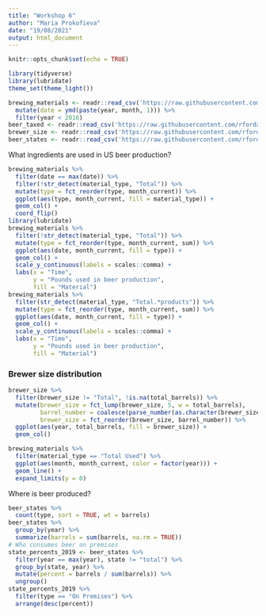 ```yaml
---
title: "Workshop 6"
author: "Maria Prokofieva"
date: "19/08/2021"
output: html_document
---
```


```r
knitr::opts_chunk$set(echo = TRUE)
```

```r
library(tidyverse)
library(lubridate)
theme_set(theme_light())

brewing_materials <- readr::read_csv('https://raw.githubusercontent.com/rfordatascience/tidytuesday/master/data/2020/2020-03-31/brewing_materials.csv') %>%
  mutate(date = ymd(paste(year, month, 1))) %>%
  filter(year < 2016)
beer_taxed <- readr::read_csv('https://raw.githubusercontent.com/rfordatascience/tidytuesday/master/data/2020/2020-03-31/beer_taxed.csv')
brewer_size <- readr::read_csv('https://raw.githubusercontent.com/rfordatascience/tidytuesday/master/data/2020/2020-03-31/brewer_size.csv')
beer_states <- readr::read_csv('https://raw.githubusercontent.com/rfordatascience/tidytuesday/master/data/2020/2020-03-31/beer_states.csv')
```

What ingredients are used in US beer production?

```r
brewing_materials %>%
  filter(date == max(date)) %>%
  filter(!str_detect(material_type, "Total")) %>%
  mutate(type = fct_reorder(type, month_current)) %>%
  ggplot(aes(type, month_current, fill = material_type)) +
  geom_col() +
  coord_flip()
library(lubridate)
brewing_materials %>%
  filter(!str_detect(material_type, "Total")) %>%
  mutate(type = fct_reorder(type, month_current, sum)) %>%
  ggplot(aes(date, month_current, fill = type)) +
  geom_col() +
  scale_y_continuous(labels = scales::comma) +
  labs(x = "Time",
       y = "Pounds used in beer production",
       fill = "Material")
brewing_materials %>%
  filter(str_detect(material_type, "Total.*products")) %>%
  mutate(type = fct_reorder(type, month_current, sum)) %>%
  ggplot(aes(date, month_current, fill = type)) +
  geom_col() +
  scale_y_continuous(labels = scales::comma) +
  labs(x = "Time",
       y = "Pounds used in beer production",
       fill = "Material")
```

### Brewer size distribution

```r
brewer_size %>%
  filter(brewer_size != "Total", !is.na(total_barrels)) %>%
  mutate(brewer_size = fct_lump(brewer_size, 5, w = total_barrels),
         barrel_number = coalesce(parse_number(as.character(brewer_size)), 1),
         brewer_size = fct_reorder(brewer_size, barrel_number)) %>%
  ggplot(aes(year, total_barrels, fill = brewer_size)) +
  geom_col()
```

```r
brewing_materials %>%
  filter(material_type == "Total Used") %>%
  ggplot(aes(month, month_current, color = factor(year))) +
  geom_line() +
  expand_limits(y = 0)
```

Where is beer produced?

```r
beer_states %>%
  count(type, sort = TRUE, wt = barrels)
beer_states %>%
  group_by(year) %>%
  summarize(barrels = sum(barrels, na.rm = TRUE))
# Who consumes beer on premises
state_percents_2019 <- beer_states %>%
  filter(year == max(year), state != "total") %>%
  group_by(state, year) %>%
  mutate(percent = barrels / sum(barrels)) %>%
  ungroup()
state_percents_2019 %>%
  filter(type == "On Premises") %>%
  arrange(desc(percent))
```

